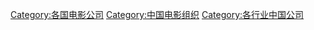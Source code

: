 {{Catnav|頁面分類|人類社會|文化|電影|電影公司}}
{{Catnav|頁面分類|人文學科|藝術|電影|電影公司}}

[[Category:各国电影公司‎|Category:各国电影公司‎]]
[[Category:中国电影组织|Category:中国电影组织]]
[[Category:各行业中国公司|Category:各行业中国公司]]